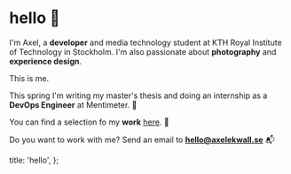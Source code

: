 
# hello 👋

I'm Axel, a **developer** and media technology student at KTH Royal Institute of Technology in Stockholm. I'm also passionate about **photography** and **experience design**.

<ProfileCard>This is me.</ProfileCard>

This spring I'm writing my master's thesis and doing an internship as a **DevOps Engineer** at Mentimeter. 🎉

You can find a selection fo my **work** [here](/work). 🔨

Do you want to work with me? Send an email to **[hello@axelekwall.se](mailto:hello@axelekwall.se)** 📬

  title: 'hello',
};
